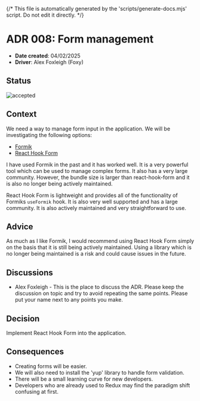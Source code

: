 {/* This file is automatically generated by the 'scripts/generate-docs.mjs' script. Do not edit it directly. */}

<Meta title="Architectural Decisions/008: Form Management" />

# ADR 008: Form management

- **Date created**: 04/02/2025
- **Driver**: Alex Foxleigh (Foxy)

## Status

![accepted]

## Context

We need a way to manage form input in the application. We will be investigating
the following options:

- [Formik](https://formik.org/)
- [React Hook Form](https://react-hook-form.com/)

I have used Formik in the past and it has worked well. It is a very powerful
tool which can be used to manage complex forms. It also has a very large
community. However, the bundle size is larger than
react-hook-form and it is also no longer being actively maintained.

React Hook Form is lightweight and provides all of the functionality of Formiks `useFormik` hook.
It is also very well supported and has a large community. It is also actively maintained and
very straightforward to use.

## Advice

As much as I like Formik, I would recommend using React Hook Form simply on the basis that
it is still being actively maintained. Using a library which is no longer being maintained
is a risk and could cause issues in the future.

## Discussions

- Alex Foxleigh - This is the place to discuss the ADR. Please keep the discussion
  on topic and try to avoid repeating the same points. Please put your name next to
  any points you make.

## Decision

Implement React Hook Form into the application.

## Consequences

- Creating forms will be easier.
- We will also need to install the 'yup' library to handle form validation.
- There will be a small learning curve for new developers.
- Developers who are already used to Redux may find the paradigm shift confusing
  at first.

[proposed]: https://img.shields.io/badge/Proposed-yellow?style=for-the-badge
[accepted]: https://img.shields.io/badge/Accepted-green?style=for-the-badge
[superceded]: https://img.shields.io/badge/Superceded-orange?style=for-the-badge
[rejected]: https://img.shields.io/badge/Rejected-red?style=for-the-badge
[deprecated]: https://img.shields.io/badge/Deprecated-grey?style=for-the-badge

